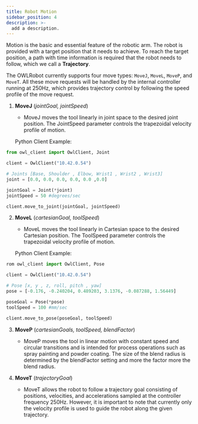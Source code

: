 ```yaml
---
title: Robot Motion
sidebar_position: 4
description: >-
  add a description.
---
```


Motion is the basic and essential feature of the robotic arm. The robot is provided with a target position that it needs to achieve. To reach the target position, a path with time information is required that the robot needs to follow, which we call a **Trajectory**.

The OWLRobot currently supports four move types: `MoveJ`, `MoveL`, `MoveP`, and `MoveT`. All these move requests will be handled by the internal controller running at 250Hz, which provides trajectory control by following the speed profile of the move request.

1) **MoveJ** (*jointGoal, jointSpeed*)
   - MoveJ moves the tool linearly in joint space to the desired joint position. The JointSpeed ​​parameter controls the trapezoidal velocity profile of motion.

   Python Client Example: 
```python
from owl_client import OwlClient, Joint

client = OwlClient("10.42.0.54")

# Joints [Base, Shoulder , Elbow, Wrist1 , Wrist2 , Wrist3]
joint = [0.0, 0.0, 0.0, 0.0, 0.0 ,0.0]

jointGoal = Joint(*joint)
jointSpeed = 50 #degrees/sec

client.move_to_joint(jointGoal, jointSpeed)
```
2) **MoveL** (*cartesianGoal, toolSpeed*)
   - MoveL moves the tool linearly in Cartesian space to the desired Cartesian position. The ToolSpeed ​​parameter controls the trapezoidal velocity profile of motion.

   Python Client Example: 
```python
rom owl_client import OwlClient, Pose

client = OwlClient("10.42.0.54")

# Pose [x, y , z, roll, pitch , yaw]
pose = [-0.176, -0.240204, 0.489203, 3.1376, -0.087288, 1.56449]

poseGoal = Pose(*pose)
toolSpeed = 100 #mm/sec

client.move_to_pose(poseGoal, toolSpeed)
```

3) **MoveP** (*cartesianGoals, toolSpeed, blendFactor*)
   - MoveP moves the tool in linear motion with constant speed and circular transitions and is intended for process operations such as spray painting and powder coating. The size of the blend radius is determined by the blendFactor setting and more the factor more the blend radius.

4) **MoveT** (*trajectoryGoal*)
   - MoveT allows the robot to follow a trajectory goal consisting of positions, velocities, and accelerations sampled at the controller frequency 250Hz. However, it is important to note that currently only the velocity profile is used to guide the robot along the given trajectory.

<head>
  <title>Robot Motion</title>
  <meta name="description" content="dummy description."/>
</head>
